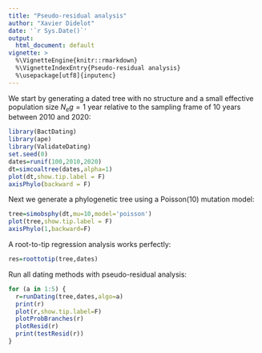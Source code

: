 ```yaml
---
title: "Pseudo-residual analysis"
author: "Xavier Didelot"
date: '`r Sys.Date()`'
output:
  html_document: default
vignette: >
  %\VignetteEngine{knitr::rmarkdown}
  %\VignetteIndexEntry{Pseudo-residual analysis}
  %\usepackage[utf8]{inputenc}
---
```


We start by generating a dated tree with no structure and a small effective population size 
$N_e g=1$ year relative to the sampling frame of 10 years between 2010 and 2020:

```r
library(BactDating)
library(ape)
library(ValidateDating)
set.seed(0)
dates=runif(100,2010,2020)
dt=simcoaltree(dates,alpha=1)
plot(dt,show.tip.label = F)
axisPhylo(backward = F)
```

Next we generate a phylogenetic tree using a Poisson(10) mutation model:
```r
tree=simobsphy(dt,mu=10,model='poisson')
plot(tree,show.tip.label = F)
axisPhylo(1,backward=F)
```

A root-to-tip regression analysis works perfectly:

```r
res=roottotip(tree,dates)
```

Run all dating methods with pseudo-residual analysis:
```r
for (a in 1:5) {
  r=runDating(tree,dates,algo=a)
  print(r)
  plot(r,show.tip.label=F)
  plotProbBranches(r)
  plotResid(r)
  print(testResid(r))
}
```
